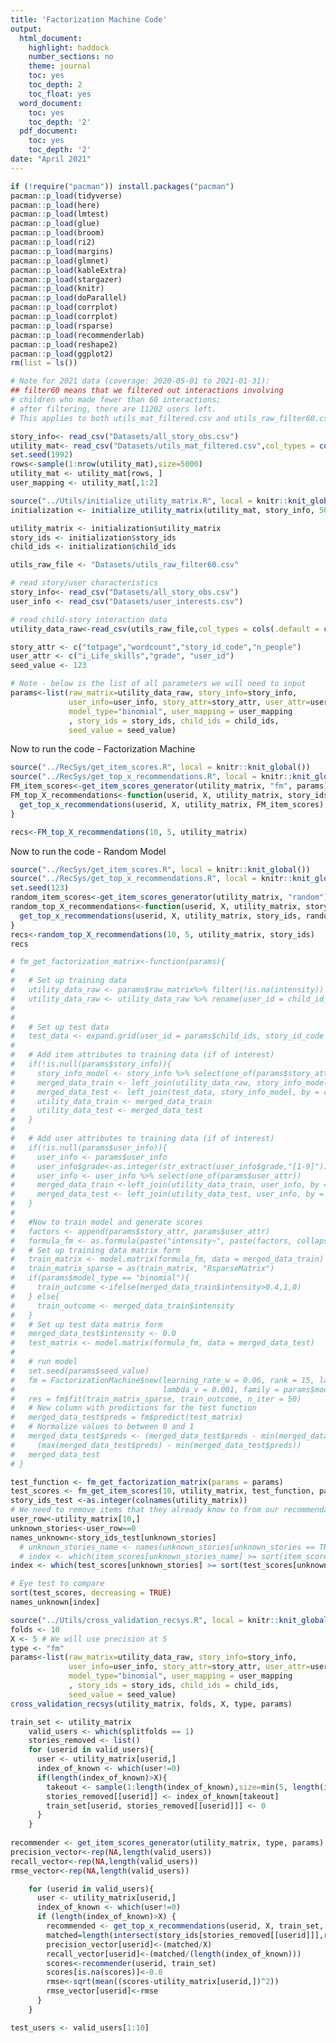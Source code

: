 ```yaml
---
title: 'Factorization Machine Code'
output:
  html_document:
    highlight: haddock
    number_sections: no
    theme: journal
    toc: yes
    toc_depth: 2
    toc_float: yes
  word_document:
    toc: yes
    toc_depth: '2'
  pdf_document:
    toc: yes
    toc_depth: '2'
date: "April 2021"
---
```


```r
if (!require("pacman")) install.packages("pacman")
pacman::p_load(tidyverse)
pacman::p_load(here)
pacman::p_load(lmtest)
pacman::p_load(glue)
pacman::p_load(broom)
pacman::p_load(ri2)
pacman::p_load(margins)
pacman::p_load(glmnet) 
pacman::p_load(kableExtra)
pacman::p_load(stargazer)
pacman::p_load(knitr)
pacman::p_load(doParallel)
pacman::p_load(corrplot)
pacman::p_load(corrplot)
pacman::p_load(rsparse)
pacman::p_load(recommenderlab)
pacman::p_load(reshape2)
pacman::p_load(ggplot2)
rm(list = ls())

# Note for 2021 data (coverage: 2020-05-01 to 2021-01-31): 
## filter60 means that we filtered out interactions involving
# children who made fewer than 60 interactions;
# after filtering, there are 11202 users left.
# This applies to both utils_mat_filtered.csv and utils_raw_filter60.csv.

story_info<- read_csv("Datasets/all_story_obs.csv")
utility_mat<- read_csv("Datasets/utils_mat_filtered.csv",col_types = cols(.default = col_double()))
set.seed(1992)
rows<-sample(1:nrow(utility_mat),size=5000)
utility_mat <- utility_mat[rows, ]
user_mapping <- utility_mat[,1:2]

source("../Utils/initialize_utility_matrix.R", local = knitr::knit_global())
initialization <- initialize_utility_matrix(utility_mat, story_info, 500)

utility_matrix <- initialization$utility_matrix
story_ids <- initialization$story_ids
child_ids <- initialization$child_ids

utils_raw_file <- "Datasets/utils_raw_filter60.csv"

# read story/user characteristics
story_info<- read_csv("Datasets/all_story_obs.csv")
user_info <- read_csv("Datasets/user_interests.csv")

# read child-story interaction data
utility_data_raw<-read_csv(utils_raw_file,col_types = cols(.default = col_double()))

story_attr <- c("totpage","wordcount","story_id_code","n_people")
user_attr <- c("i_Life_skills","grade", "user_id")
seed_value <- 123

# Note - below is the list of all parameters we will need to input
params<-list(raw_matrix=utility_data_raw, story_info=story_info,
             user_info=user_info, story_attr=story_attr, user_attr=user_attr,
             model_type="binomial", user_mapping = user_mapping
             , story_ids = story_ids, child_ids = child_ids,
             seed_value = seed_value)
```

Now to run the code - Factorization Machine

```r
source("../RecSys/get_item_scores.R", local = knitr::knit_global())
source("../RecSys/get_top_x_recommendations.R", local = knitr::knit_global())
FM_item_scores<-get_item_scores_generator(utility_matrix, "fm", params)
FM_top_X_recommendations<-function(userid, X, utility_matrix, story_ids){
  get_top_x_recommendations(userid, X, utility_matrix, FM_item_scores)
}

recs<-FM_top_X_recommendations(10, 5, utility_matrix)
```

Now to run the code - Random Model

```r
source("../RecSys/get_item_scores.R", local = knitr::knit_global())
source("../RecSys/get_top_x_recommendations.R", local = knitr::knit_global())
set.seed(123)
random_item_scores<-get_item_scores_generator(utility_matrix, "random")
random_top_X_recommendations<-function(userid, X, utility_matrix, story_ids){
  get_top_x_recommendations(userid, X, utility_matrix, story_ids, random_item_scores)
}
recs<-random_top_X_recommendations(10, 5, utility_matrix, story_ids)
recs
```
```r
# fm_get_factorization_matrix<-function(params){
#   
#   # Set up training data
#   utility_data_raw <- params$raw_matrix%>% filter(!is.na(intensity))
#   utility_data_raw <- utility_data_raw %>% rename(user_id = child_id_code)
#   
#   
#   # Set up test data
#   test_data <- expand.grid(user_id = params$child_ids, story_id_code = as.integer(params$story_ids))
#   
#   # Add item attributes to training data (if of interest)
#   if(!is.null(params$story_info)){
#     story_info_model <- story_info %>% select(one_of(params$story_attr))
#     merged_data_train <- left_join(utility_data_raw, story_info_model, by = c("story_id_code"="story_id_code")) %>% drop_na 
#     merged_data_test <- left_join(test_data, story_info_model, by = c("story_id_code"="story_id_code")) %>% drop_na 
#     utility_data_train <- merged_data_train
#     utility_data_test <- merged_data_test
#   }
#   
#   # Add user attributes to training data (if of interest)
#   if(!is.null(params$user_info)){
#     user_info <- params$user_info
#     user_info$grade<-as.integer(str_extract(user_info$grade,"[1-9]"))
#     user_info <- user_info %>% select(one_of(params$user_attr))
#     merged_data_train <-left_join(utility_data_train, user_info, by = c("user_id"="user_id")) %>% drop_na
#     merged_data_test <- left_join(utility_data_test, user_info, by = c("user_id"="user_id")) %>% drop_na
#   }
#   
#   #Now to train model and generate scores
#   factors <- append(params$story_attr, params$user_attr)
#   formula_fm <- as.formula(paste("intensity~", paste(factors, collapse="+")))
#   # Set up training data matrix form
#   train_matrix <- model.matrix(formula_fm, data = merged_data_train)
#   train_matrix_sparse = as(train_matrix, "RsparseMatrix")
#   if(params$model_type == "binomial"){
#     train_outcome <-ifelse(merged_data_train$intensity>0.4,1,0)
#   } else{
#     train_outcome <- merged_data_train$intensity
#   }
#   # Set up test data matrix form
#   merged_data_test$intensity <- 0.0
#   test_matrix <- model.matrix(formula_fm, data = merged_data_test)
#   
#   # run model
#   set.seed(params$seed_value)
#   fm = FactorizationMachine$new(learning_rate_w = 0.06, rank = 15, lambda_w = 0.001,
#                                 lambda_v = 0.001, family = params$model_type, intercept = FALSE)
#   res = fm$fit(train_matrix_sparse, train_outcome, n_iter = 50)
#   # New column with predictions for the test function
#   merged_data_test$preds = fm$predict(test_matrix)
#   # Normalize values to between 0 and 1
#   merged_data_test$preds <- (merged_data_test$preds - min(merged_data_test$preds)) / 
#     (max(merged_data_test$preds) - min(merged_data_test$preds))
#   merged_data_test
# }

test_function <- fm_get_factorization_matrix(params = params)
test_scores <- fm_get_item_scores(10, utility_matrix, test_function, params)
story_ids_test <-as.integer(colnames(utility_matrix))
# We need to remove items that they already know to from our recommendations.
user_row<-utility_matrix[10,]
unknown_stories<-user_row==0
names_unknown<-story_ids_test[unknown_stories]
  # unknown_stories_name <- names(unknown_stories[unknown_stories == TRUE])
  # index <- which(item_scores[unknown_stories_name] >= sort(item_scores[unknown_stories_name], decreasing=T)[X], arr.ind=TRUE)
index <- which(test_scores[unknown_stories] >= sort(test_scores[unknown_stories], decreasing=T)[5], arr.ind=TRUE)

# Eye test to compare
sort(test_scores, decreasing = TRUE)
names_unknown[index]
```

```r
source("../Utils/cross_validation_recsys.R", local = knitr::knit_global())
folds <- 10
X <- 5 # We will use precision at 5
type <- "fm"
params<-list(raw_matrix=utility_data_raw, story_info=story_info,
             user_info=user_info, story_attr=story_attr, user_attr=user_attr,
             model_type="binomial", user_mapping = user_mapping
             , story_ids = story_ids, child_ids = child_ids,
             seed_value = seed_value)
cross_validation_recsys(utility_matrix, folds, X, type, params)
```

```r
train_set <- utility_matrix
    valid_users <- which(splitfolds == 1)
    stories_removed <- list()
    for (userid in valid_users){
      user <- utility_matrix[userid,]
      index_of_known <- which(user!=0)
      if(length(index_of_known)>X){
        takeout <- sample(1:length(index_of_known),size=min(5, length(index_of_known)))
        stories_removed[[userid]] <- index_of_known[takeout]
        train_set[userid, stories_removed[[userid]]] <- 0
      }
    }
    
recommender <- get_item_scores_generator(utility_matrix, type, params)
precision_vector<-rep(NA,length(valid_users))
recall_vector<-rep(NA,length(valid_users))
rmse_vector<-rep(NA,length(valid_users))
```

```r
    for (userid in valid_users){
      user <- utility_matrix[userid,]
      index_of_known <- which(user!=0)
      if (length(index_of_known)>X) {
        recommended <- get_top_x_recommendations(userid, X, train_set, recommender)
        matched=length(intersect(story_ids[stories_removed[[userid]]],recommended))
        precision_vector[userid]<-(matched/X)
        recall_vector[userid]<-(matched/(length(index_of_known)))
        scores<-recommender(userid, train_set)
        scores[is.na(scores)]<-0.0
        rmse<-sqrt(mean((scores-utility_matrix[userid,])^2))
        rmse_vector[userid]<-rmse
      }
    }

test_users <- valid_users[1:10]
```
